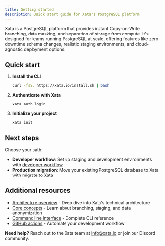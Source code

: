 ```yaml
---
title: Getting started
description: Quick start guide for Xata's PostgreSQL platform
---
```


Xata is a PostgreSQL platform that provides instant Copy-on-Write branching, data masking, and separation of storage from compute. It's designed for teams running PostgreSQL at scale, offering features like zero-downtime schema changes, realistic staging environments, and cloud-agnostic deployment options.

## Quick start

1. **Install the CLI**
   ```bash
   curl -fsSL https://xata.io/install.sh | bash
   ```

2. **Authenticate with Xata**
   ```bash
   xata auth login
   ```

3. **Initialize your project**
   ```bash
   xata init
   ```

## Next steps

Choose your path:

- **Developer workflow**: Set up staging and development environments with [developer workflow](/tutorials/developer-workflow)
- **Production migration**: Move your existing PostgreSQL database to Xata with [migrate to Xata](/tutorials/migrate-to-xata)

## Additional resources

- [Architecture overview](/architecture) - Deep dive into Xata's technical architecture
- [Core concepts](/core-concepts) - Learn about branching, staging, and data anonymization
- [Command line interface](/cli) - Complete CLI reference
- [GitHub actions](/github-actions) - Automate your development workflow

**Need help?** Reach out to the Xata team at [info@xata.io](mailto:info@xata.io) or join our Discord community.